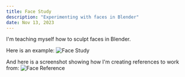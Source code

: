 ```yaml
---
title: Face Study
description: "Experimenting with faces in Blender"
date: Nov 13, 2023
---
```





I'm teaching myself how to sculpt faces in Blender.  

Here is an example:
![Face Study](/images/face/face.jpg) 

And here is a screenshot showing how I'm creating references to work from:
![Face Reference](/images/face/face-reference.jpg) 
